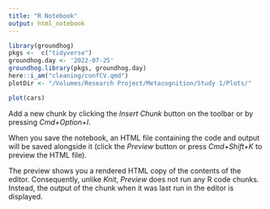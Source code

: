 ```yaml
---
title: "R Notebook"
output: html_notebook
---
```


```r
library(groundhog)
pkgs <-  c("tidyverse")
groundhog.day <- '2022-07-25'
groundhog.library(pkgs, groundhog.day)
here::i_am("cleaning/confCV.qmd")
plotDir <- "/Volumes/Research Project/Metacognition/Study 1/Plots/"
```


```r
plot(cars)
```

Add a new chunk by clicking the *Insert Chunk* button on the toolbar or by pressing *Cmd+Option+I*.

When you save the notebook, an HTML file containing the code and output will be saved alongside it (click the *Preview* button or press *Cmd+Shift+K* to preview the HTML file). 

The preview shows you a rendered HTML copy of the contents of the editor. Consequently, unlike *Knit*, *Preview* does not run any R code chunks. Instead, the output of the chunk when it was last run in the editor is displayed.

